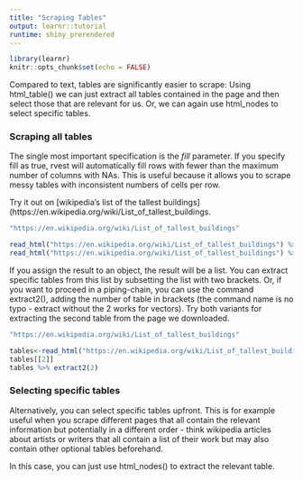 ```yaml
---
title: "Scraping Tables"
output: learnr::tutorial
runtime: shiny_prerendered
---
```



```r
library(learnr)
knitr::opts_chunk$set(echo = FALSE)
```

Compared to text, tables are significantly easier to scrape: Using html_table() we can just extract all tables contained in the page and then select those that are relevant for us. Or, we can again use html_nodes to select specific tables.

### Scraping all tables

The single most important specification is the *fill* parameter. If you specify fill as true, rvest will automatically fill rows with fewer than the maximum number of columns with NAs. This is useful because it allows you to scrape messy tables with inconsistent numbers of cells per row.

Try it out on [wikipedia's list of the tallest buildings](https://en.wikipedia.org/wiki/List_of_tallest_buildings.

```r
"https://en.wikipedia.org/wiki/List_of_tallest_buildings"
```

```r
read_html("https://en.wikipedia.org/wiki/List_of_tallest_buildings") %>% html_table()
read_html("https://en.wikipedia.org/wiki/List_of_tallest_buildings") %>% html_table(fill=T)
```

If you assign the result to an object, the result will be a list.
You can extract specific tables from this list by subsetting the list with two brackets. Or, if you want to proceed in a piping-chain, you can use the command extract2(), adding the number of table in brackets (the command name is no typo - extract without the 2 works for vectors). Try both variants for extracting the second table from the page we downloaded.

```r
"https://en.wikipedia.org/wiki/List_of_tallest_buildings"
```

```r
tables<-read_html("https://en.wikipedia.org/wiki/List_of_tallest_buildings") %>% html_table(fill=T)
tables[[2]]
tables %>% extract2(2)
```

### Selecting specific tables

Alternatively, you can select specific tables upfront. This is for example useful when you scrape different pages that all contain the relevant information but potentially in a different order - think wikipedia articles about artists or writers that all contain a list of their work but may also contain other optional tables beforehand.

In this case, you can just use html_nodes() to extract the relevant table. 